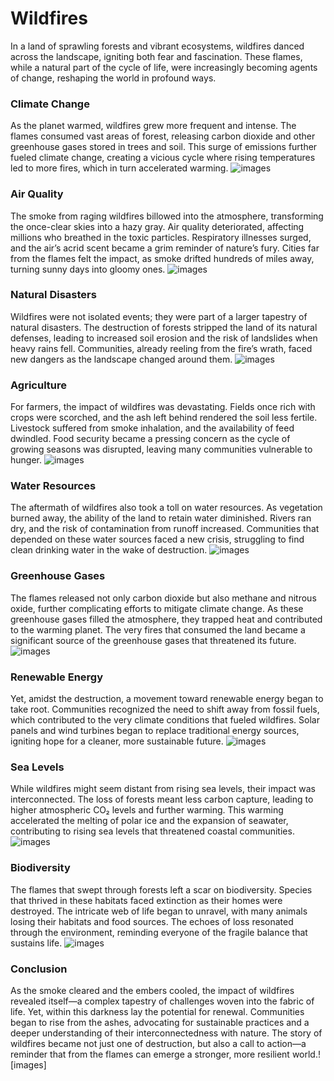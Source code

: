 # Wildfires
In a land of sprawling forests and vibrant ecosystems, wildfires danced across the landscape, igniting both fear and fascination. These flames, while a natural part of the cycle of life, were increasingly becoming agents of change, reshaping the world in profound ways.

### Climate Change
As the planet warmed, wildfires grew more frequent and intense. The flames consumed vast areas of forest, releasing carbon dioxide and other greenhouse gases stored in trees and soil. This surge of emissions further fueled climate change, creating a vicious cycle where rising temperatures led to more fires, which in turn accelerated warming.
![images](https://encrypted-tbn0.gstatic.com/images?q=tbn:ANd9GcQnNjJjxvhAcxxiRG0WKGMlOmy9OHnSw_5bNg&usqp=CAU)
### Air Quality
The smoke from raging wildfires billowed into the atmosphere, transforming the once-clear skies into a hazy gray. Air quality deteriorated, affecting millions who breathed in the toxic particles. Respiratory illnesses surged, and the air’s acrid scent became a grim reminder of nature’s fury. Cities far from the flames felt the impact, as smoke drifted hundreds of miles away, turning sunny days into gloomy ones.
![images](https://encrypted-tbn0.gstatic.com/images?q=tbn:ANd9GcQK4DCzKN7IZNkcw0wDG-b9B2_NDVl9CtDnYA&s)
### Natural Disasters
Wildfires were not isolated events; they were part of a larger tapestry of natural disasters. The destruction of forests stripped the land of its natural defenses, leading to increased soil erosion and the risk of landslides when heavy rains fell. Communities, already reeling from the fire’s wrath, faced new dangers as the landscape changed around them.
![images](https://d1jyxxz9imt9yb.cloudfront.net/medialib/2119/image/s1300x1300/wildfire-AdobeStock-gilitukha-stock.adobe.com.jpg)
### Agriculture
For farmers, the impact of wildfires was devastating. Fields once rich with crops were scorched, and the ash left behind rendered the soil less fertile. Livestock suffered from smoke inhalation, and the availability of feed dwindled. Food security became a pressing concern as the cycle of growing seasons was disrupted, leaving many communities vulnerable to hunger.
![images](https://encrypted-tbn0.gstatic.com/images?q=tbn:ANd9GcQygJLJDrq4zoO5fyDYmSXaHciE58V6T_cfl1ZUI0TsqypRaUoDbIBwqCI&s=10)
### Water Resources
The aftermath of wildfires also took a toll on water resources. As vegetation burned away, the ability of the land to retain water diminished. Rivers ran dry, and the risk of contamination from runoff increased. Communities that depended on these water sources faced a new crisis, struggling to find clean drinking water in the wake of destruction.
![images](https://encrypted-tbn1.gstatic.com/images?q=tbn:ANd9GcS0V1cbQF5V670EB5MNPi7pCqPwfc69L4jsqrmfRHm3N23mqZcV)
### Greenhouse Gases
The flames released not only carbon dioxide but also methane and nitrous oxide, further complicating efforts to mitigate climate change. As these greenhouse gases filled the atmosphere, they trapped heat and contributed to the warming planet. The very fires that consumed the land became a significant source of the greenhouse gases that threatened its future.
![images](https://encrypted-tbn0.gstatic.com/images?q=tbn:ANd9GcQB-FltycnR3Ak55SkAAP7VcUNJNZdVeCI1OhCqehuURrZwDPK4tqJkH2gK&s=10)
### Renewable Energy
Yet, amidst the destruction, a movement toward renewable energy began to take root. Communities recognized the need to shift away from fossil fuels, which contributed to the very climate conditions that fueled wildfires. Solar panels and wind turbines began to replace traditional energy sources, igniting hope for a cleaner, more sustainable future.
![images](https://encrypted-tbn0.gstatic.com/images?q=tbn:ANd9GcQJtSBPYWQxhdAdkdbyJjJ0WhlfFav7GE0v9ImBCeLDdpvipIBf4mRfd7Y&s=10)
### Sea Levels
While wildfires might seem distant from rising sea levels, their impact was interconnected. The loss of forests meant less carbon capture, leading to higher atmospheric CO₂ levels and further warming. This warming accelerated the melting of polar ice and the expansion of seawater, contributing to rising sea levels that threatened coastal communities.
![images](https://encrypted-tbn0.gstatic.com/images?q=tbn:ANd9GcSairSAeuDawe7aWjBeB6Ne3bTlzbNRPp7biK3hVsFCl9n_euUlSO9o5pA&s=10)
### Biodiversity
The flames that swept through forests left a scar on biodiversity. Species that thrived in these habitats faced extinction as their homes were destroyed. The intricate web of life began to unravel, with many animals losing their habitats and food sources. The echoes of loss resonated through the environment, reminding everyone of the fragile balance that sustains life.
![images](https://encrypted-tbn0.gstatic.com/images?q=tbn:ANd9GcQKFfcaPC5zIfzkAap_gf3uHNLujEoKh8_NhQoRDqXHo-q4IgR3lvXlfyg&s=10)
### Conclusion
As the smoke cleared and the embers cooled, the impact of wildfires revealed itself—a complex tapestry of challenges woven into the fabric of life. Yet, within this darkness lay the potential for renewal. Communities began to rise from the ashes, advocating for sustainable practices and a deeper understanding of their interconnectedness with nature. The story of wildfires became not just one of destruction, but also a call to action—a reminder that from the flames can emerge a stronger, more resilient world.![images]